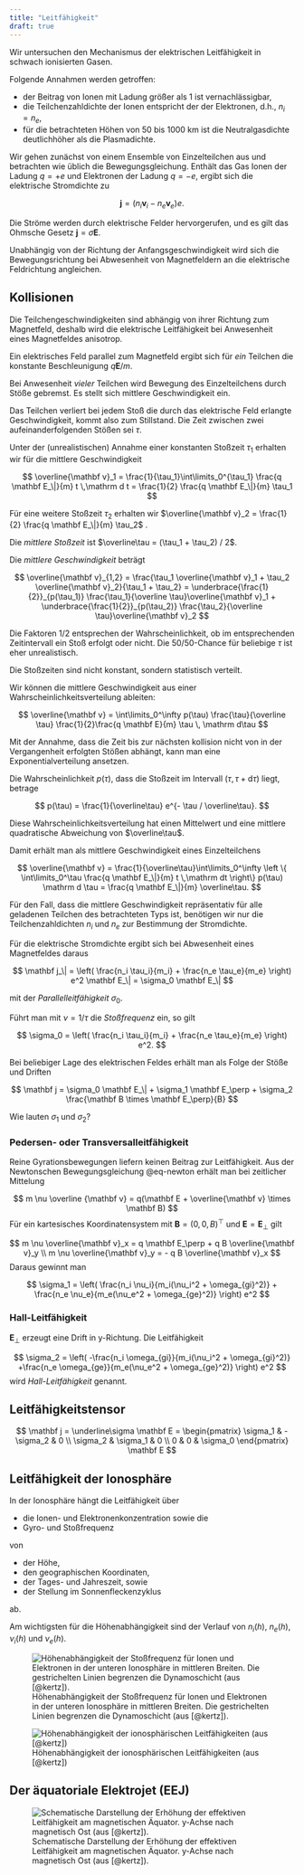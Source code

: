 ```yaml
---
title: "Leitfähigkeit"
draft: true
---
```


Wir untersuchen den Mechanismus der elektrischen Leitfähigkeit in schwach ionisierten Gasen.

Folgende Annahmen werden getroffen:

-   der Beitrag von Ionen mit Ladung größer als 1 ist vernachlässigbar,
-   die Teilchenzahldichte der Ionen entspricht der der Elektronen, d.h., $n_i = n_e$,
-   für die betrachteten Höhen von 50 bis 1000 km ist die Neutralgasdichte deutlichhöher als die Plasmadichte.

Wir gehen zunächst von einem Ensemble von Einzelteilchen aus und betrachten wie üblich die Bewegungsgleichung. Enthält das Gas Ionen der Ladung $q=+e$ und Elektronen der Ladung $q=-e$, ergibt sich die elektrische Stromdichte zu

$$
\mathbf j = (n_i \mathbf v_i - n_e \mathbf v_e) e.
$$

Die Ströme werden durch elektrische Felder hervorgerufen, und es gilt das Ohmsche Gesetz $\mathbf j = \sigma \mathbf E$.

Unabhängig von der Richtung der Anfangsgeschwindigkeit wird sich die Bewegungsrichtung bei Abwesenheit von Magnetfeldern an die elektrische Feldrichtung angleichen.

<!-- Es besteht eine Abhängigkeit der Leitfähigkeit von den Teilchendaten und dem Magnetfeld.-->

## Kollisionen

Die Teilchengeschwindigkeiten sind abhängig von ihrer Richtung zum Magnetfeld, deshalb wird die elektrische Leitfähigkeit bei Anwesenheit eines Magnetfeldes anisotrop.

Ein elektrisches Feld parallel zum Magnetfeld ergibt sich für *ein* Teilchen die konstante Beschleunigung $q \mathbf E / m$.

Bei Anwesenheit *vieler* Teilchen wird Bewegung des Einzelteilchens durch Stöße gebremst. Es stellt sich mittlere Geschwindigkeit ein.

Das Teilchen verliert bei jedem Stoß die durch das elektrische Feld erlangte Geschwindigkeit, kommt also zum Stillstand. Die Zeit zwischen zwei aufeinanderfolgenden Stößen sei $\tau$.

Unter der (unrealistischen) Annahme einer konstanten Stoßzeit $\tau_1$ erhalten wir für die mittlere Geschwindigkeit

$$
\overline{\mathbf v}_1 = \frac{1}{\tau_1}\int\limits_0^{\tau_1} \frac{q \mathbf E_\|}{m} t \,\mathrm d t =
\frac{1}{2} \frac{q \mathbf E_\|}{m} \tau_1
$$

Für eine weitere Stoßzeit $\tau_2$ erhalten wir $\overline{\mathbf v}_2 = \frac{1}{2} \frac{q \mathbf E_\|}{m} \tau_2$ .

Die *mittlere Stoßzeit* ist $\overline\tau = (\tau_1 + \tau_2) / 2$.

Die *mittlere Geschwindigkeit* beträgt

$$
\overline{\mathbf v}_{1,2} = \frac{\tau_1 \overline{\mathbf v}_1 + \tau_2 \overline{\mathbf v}_2}{\tau_1 + \tau_2} = \underbrace{\frac{1}{2}}_{p(\tau_1)} \frac{\tau_1}{\overline \tau}\overline{\mathbf v}_1 + 
\underbrace{\frac{1}{2}}_{p(\tau_2)} \frac{\tau_2}{\overline \tau}\overline{\mathbf v}_2
$$

Die Faktoren $1/2$ entsprechen der Wahrscheinlichkeit, ob im entsprechenden Zeitintervall ein Stoß erfolgt oder nicht. Die 50/50-Chance für beliebige $\tau$ ist eher unrealistisch.

Die Stoßzeiten sind nicht konstant, sondern statistisch verteilt.

Wir können die mittlere Geschwindigkeit aus einer Wahrscheinlichkeitsverteilung ableiten:

$$
\overline{\mathbf v} = \int\limits_0^\infty p(\tau) \frac{\tau}{\overline \tau} \frac{1}{2}\frac{q \mathbf E}{m} \tau \, \mathrm d\tau
$$

Mit der Annahme, dass die Zeit bis zur nächsten kollision nicht von in der Vergangenheit erfolgten Stößen abhängt, kann man eine Exponentialverteilung ansetzen.

Die Wahrscheinlichkeit $p(\tau)$, dass die Stoßzeit im Intervall $(\tau, \tau + \mathrm d\tau)$ liegt, betrage

$$
p(\tau) = \frac{1}{\overline\tau} e^{- \tau / \overline\tau}.
$$

Diese Wahrscheinlichkeitsverteilung hat einen Mittelwert und eine mittlere quadratische Abweichung von $\overline\tau$.

Damit erhält man als mittlere Geschwindigkeit eines Einzelteilchens

$$
\overline{\mathbf v} = \frac{1}{\overline\tau}\int\limits_0^\infty 
\left \{
\int\limits_0^\tau \frac{q \mathbf E_\|}{m} t \,\mathrm dt 
\right\}
p(\tau) \mathrm d \tau = \frac{q \mathbf E_\|}{m} \overline\tau.
$$

Für den Fall, dass die mittlere Geschwindigkeit repräsentativ für alle geladenen Teilchen des betrachteten Typs ist, benötigen wir nur die Teilchenzahldichten $n_i$ und $n_e$ zur Bestimmung der Stromdichte.

Für die elektrische Stromdichte ergibt sich bei Abwesenheit eines Magnetfeldes daraus

$$
\mathbf j_\| = \left(
\frac{n_i \tau_i}{m_i} 
+
\frac{n_e \tau_e}{m_e}
\right) e^2 \mathbf E_\| = \sigma_0 \mathbf E_\|
$$

mit der *Parallelleitfähigkeit* $\sigma_0$.

Führt man mit $\nu = 1 / \tau$ die *Stoßfrequenz* ein, so gilt

$$
\sigma_0 = \left(
\frac{n_i \tau_i}{m_i} 
+
\frac{n_e \tau_e}{m_e}
\right) e^2.
$$

Bei beliebiger Lage des elektrischen Feldes erhält man als Folge der Stöße und Driften

$$
\mathbf j = \sigma_0 \mathbf E_\| + \sigma_1 \mathbf E_\perp + \sigma_2 \frac{\mathbf B \times \mathbf E_\perp}{B}
$$

Wie lauten $\sigma_1$ und $\sigma_2$?

### Pedersen- oder Transversalleitfähigkeit

Reine Gyrationsbewegungen liefern keinen Beitrag zur Leitfähigkeit. Aus der Newtonschen Bewegungsgleichung @eq-newton erhält man bei zeitlicher Mittelung

$$
m \nu \overline {\mathbf v} = q(\mathbf E + \overline{\mathbf v} \times \mathbf B) 
$$ Für ein kartesisches Koordinatensystem mit $\mathbf B = (0, 0, B)^\top$ und $\mathbf E = \mathbf E_\perp$ gilt

$$
m \nu \overline{\mathbf v}_x = q \mathbf E_\perp + q B \overline{\mathbf v}_y  \\
m \nu \overline{\mathbf v}_y = - q B \overline{\mathbf v}_x
$$ Daraus gewinnt man

$$
\sigma_1 = \left(    \frac{n_i \nu_i}{m_i(\nu_i^2 + \omega_{gi}^2)} +    \frac{n_e \nu_e}{m_e(\nu_e^2 + \omega_{ge}^2)}    \right) e^2
$$

### Hall-Leitfähigkeit

$\mathbf E_\perp$ erzeugt eine Drift in y-Richtung. Die Leitfähigkeit

$$
\sigma_2 = \left(    -\frac{n_i \omega_{gi}}{m_i(\nu_i^2 + \omega_{gi}^2)}    +\frac{n_e \omega_{ge}}{m_e(\nu_e^2 + \omega_{ge}^2)}    \right) e^2
$$ wird *Hall-Leitfähigkeit* genannt.

## Leitfähigkeitstensor

$$
\mathbf j = \underline\sigma \mathbf E = 
\begin{pmatrix}
\sigma_1 & -\sigma_2 & 0 \\
\sigma_2 & \sigma_1 & 0 \\
0 & 0 & \sigma_0
\end{pmatrix} \mathbf E
$$

## Leitfähigkeit der Ionosphäre

In der Ionosphäre hängt die Leitfähigkeit über

-   die Ionen- und Elektronenkonzentration sowie die
-   Gyro- und Stoßfrequenz

von

-   der Höhe,
-   den geographischen Koordinaten,
-   der Tages- und Jahreszeit, sowie
-   der Stellung im Sonnenfleckenzyklus

ab.

Am wichtigsten für die Höhenabhängigkeit sind der Verlauf von $n_i(h)$, $n_e(h)$, $\nu_i(h)$ und $\nu_e(h)$.

![Höhenabhängigkeit der Stoßfrequenz für Ionen und Elektronen in der unteren Ionosphäre in mittleren Breiten. Die gestrichelten Linien begrenzen die Dynamoschicht (aus [@kertz]).](images/hoehenabh_stossfreq.png)

![Höhenabhängigkeit der ionosphärischen Leitfähigkeiten (aus [@kertz])](images/hoehenabh_leitf.png)

## Der äquatoriale Elektrojet (EEJ)

![Schematische Darstellung der Erhöhung der effektiven Leitfähigkeit am magnetischen Äquator. y-Achse nach magnetisch Ost (aus [@kertz]).](images/aequator_leitf.png)
